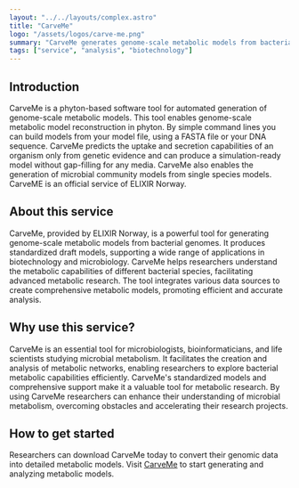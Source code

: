 ```yaml
---
layout: "../../layouts/complex.astro"
title: "CarveMe"
logo: "/assets/logos/carve-me.png"
summary: "CarveMe generates genome-scale metabolic models from bacterial genomes, supporting diverse applications in biotechnology and microbiology."
tags: ["service", "analysis", "biotechnology"]
---
```


## Introduction

CarveMe is a phyton-based software tool for automated generation of genome-scale metabolic models. This tool enables genome-scale metabolic model reconstruction in phyton. By simple command lines you can build models from your model file, using a FASTA file or your DNA sequence. CarveMe predicts the uptake and secretion capabilities of an organism only from genetic evidence and can produce a simulation-ready model without gap-filling for any media. CarveMe also enables the generation of microbial community models from single species models. CarveME is an official service of ELIXIR Norway.

## About this service

CarveMe, provided by ELIXIR Norway, is a powerful tool for generating genome-scale metabolic models from bacterial genomes. It produces standardized draft models, supporting a wide range of applications in biotechnology and microbiology. CarveMe helps researchers understand the metabolic capabilities of different bacterial species, facilitating advanced metabolic research. The tool integrates various data sources to create comprehensive metabolic models, promoting efficient and accurate analysis.

## Why use this service?

CarveMe is an essential tool for microbiologists, bioinformaticians, and life scientists studying microbial metabolism. It facilitates the creation and analysis of metabolic networks, enabling researchers to explore bacterial metabolic capabilities efficiently. CarveMe's standardized models and comprehensive support make it a valuable tool for metabolic research. By using CarveMe researchers can enhance their understanding of microbial metabolism, overcoming obstacles and accelerating their research projects.

## How to get started

Researchers can download CarveMe today to convert their genomic data into detailed metabolic models. Visit [CarveMe](https://bio.tools/carveme) to start generating and analyzing metabolic models.
